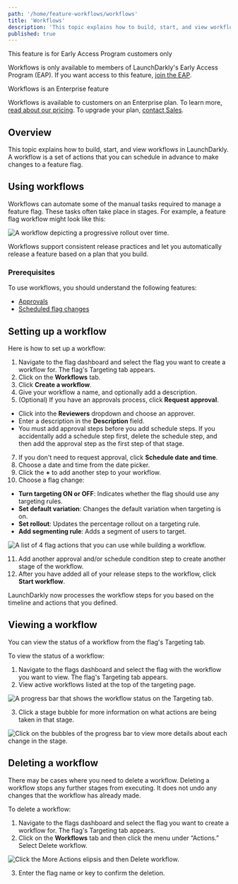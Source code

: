 ```yaml
---
path: '/home/feature-workflows/workflows'
title: 'Workflows'
description: 'This topic explains how to build, start, and view workflows in LaunchDarkly.'
published: true
---
```

<Callout intent="info">
<CalloutTitle>This feature is for Early Access Program customers only</CalloutTitle>
<CalloutDescription>

Workflows is only available to members of LaunchDarkly's Early Access Program (EAP). If you want access to this feature, [join the EAP](https://docs.google.com/forms/d/e/1FAIpQLScJ5qCC_RZTW9pPSXVZk9HaKzpltNAeoQb2t6gh7dLicwQWQQ/viewform).

</CalloutDescription>
</Callout>

<Callout intent="primary">
<CalloutTitle>Workflows is an Enterprise feature</CalloutTitle>
<CalloutDescription>

Workflows is available to customers on an Enterprise plan. To learn more, [read about our pricing](https://launchdarkly.com/pricing/). To upgrade your plan, [contact Sales](https://launchdarkly.com/contact-sales/).

</CalloutDescription>
</Callout>

## Overview

This topic explains how to build, start, and view workflows in LaunchDarkly. A workflow is a set of actions that you can schedule in advance to make changes to a feature flag.

## Using workflows

Workflows can automate some of the manual tasks required to manage a feature flag. These tasks often take place in stages. For example, a feature flag workflow might look like this:

![A workflow depicting a progressive rollout over time.](../images/workflows-progressive-rollout.png)

Workflows support consistent release practices and let you automatically release a feature based on a plan that you build.

### Prerequisites

To use workflows, you should understand the following features:

* [Approvals](https://docs.launchdarkly.com/home/feature-workflows/approvals)
* [Scheduled flag changes](https://docs.launchdarkly.com/home/feature-workflows/scheduled-changes)

## Setting up a workflow

Here is how to set up a workflow:

1. Navigate to the flag dashboard and select the flag you want to create a workflow for. The flag's Targeting tab appears.
2. Click on the **Workflows** tab.
3. Click **Create a workflow**.
4. Give your workflow a name, and optionally add a description.
5. (Optional) If you have an approvals process, click **Request approval**.
  * Click into the **Reviewers** dropdown and choose an approver.
  * Enter a description in the **Description** field.
  * You must add approval steps before you add schedule steps. If you accidentally add a schedule step first, delete the schedule step, and then add the approval step as the first step of that stage.
7. If you don't need to request approval, click **Schedule date and time**.
8. Choose a date and time from the date picker.
9. Click the **+** to add another step to your workflow.
10. Choose a flag change:
  * **Turn targeting ON or OFF**: Indicates whether the flag should use any targeting rules.
  * **Set default variation**: Changes the default variation when targeting is on.
  * **Set rollout**: Updates the percentage rollout on a targeting rule.
  * **Add segmenting rule**: Adds a segment of users to target.

  ![A list of 4 flag actions that you can use while building a workflow.](../images/workflows-flag-actions.png)

11. Add another approval and/or schedule condition step to create another stage of the workflow.
12. After you have added all of your release steps to the workflow, click **Start workflow**.

LaunchDarkly now processes the workflow steps for you based on the timeline and actions that you defined.

## Viewing a workflow

You can view the status of a workflow from the flag's Targeting tab.

To view the status of a workflow:
1. Navigate to the flags dashboard and select the flag with the workflow you want to view. The flag's Targeting tab appears.
2. View active workflows listed at the top of the targeting page.

![A progress bar that shows the workflow status on the Targeting tab.](../images/workflows-progress-bar.png)

3. Click a stage bubble for more information on what actions are being taken in that stage.

![Click on the bubbles of the progress bar to view more details about each change in the stage.](../images/workflows-progress-bar-details.png)


## Deleting a workflow

There may be cases where you need to delete a workflow. Deleting a workflow stops any further stages from executing. It does not undo any changes that the workflow has already made.

To delete a workflow:

1. Navigate to the flags dashboard and select the flag you want to create a workflow for. The flag's Targeting tab appears.
2. Click on the **Workflows** tab and then click the menu under “Actions.” Select Delete workflow.

![Click the More Actions elipsis and then Delete workflow.](../images/workflows-delete-workflow.png)

3. Enter the flag name or key to confirm the deletion.
